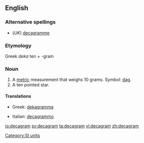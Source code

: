 ==English==

===Alternative spellings===
* (''UK'') [[decagramme]]

===Etymology===
Greek ''deka'' ten + -gram

===Noun===
{{en-noun}}

# A [[metric]] measurement that weighs 10 grams. Symbol: [[dag]].
# A ten pointed star.

<!--[[gram]] - [[decagram]] - [[hectogram]]-->

====Translations====
{{trans-top|ten grams}}
* Greek: [[dekagramma]]
{{trans-mid}}
* Italian: [[decagrammo]] {{m}}
{{trans-bottom}}

[[Category:SI units]]

[[io:decagram]]
[[sv:decagram]]
[[ta:decagram]]
[[vi:decagram]]
[[zh:decagram]]